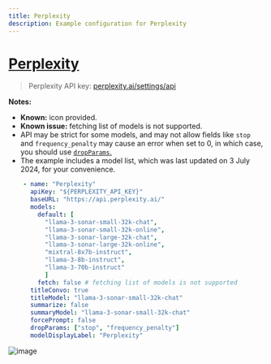 ```yaml
---
title: Perplexity
description: Example configuration for Perplexity
---
```


# [Perplexity](https://www.perplexity.ai)

> Perplexity API key: [perplexity.ai/settings/api](https://www.perplexity.ai/settings/api)

**Notes:**

- **Known:** icon provided.
- **Known issue:** fetching list of models is not supported.
- API may be strict for some models, and may not allow fields like `stop` and `frequency_penalty` may cause an error when set to 0, in which case, you should use [`dropParams`.](./custom_config.md#dropparams)
- The example includes a model list, which was last updated on 3 July 2024, for your convenience.

```yaml
    - name: "Perplexity"
      apiKey: "${PERPLEXITY_API_KEY}"
      baseURL: "https://api.perplexity.ai/"
      models:
        default: [
          "llama-3-sonar-small-32k-chat",
          "llama-3-sonar-small-32k-online",
          "llama-3-sonar-large-32k-chat",
          "llama-3-sonar-large-32k-online",
          "mixtral-8x7b-instruct",
          "llama-3-8b-instruct",
          "llama-3-70b-instruct"
          ]
        fetch: false # fetching list of models is not supported
      titleConvo: true
      titleModel: "llama-3-sonar-small-32k-chat"
      summarize: false
      summaryModel: "llama-3-sonar-small-32k-chat"
      forcePrompt: false
      dropParams: ["stop", "frequency_penalty"]
      modelDisplayLabel: "Perplexity"
```

![image](https://github.com/danny-avila/LibreChat/assets/32828263/6bf6c121-0895-4210-a1dd-e5e957992fd4)

